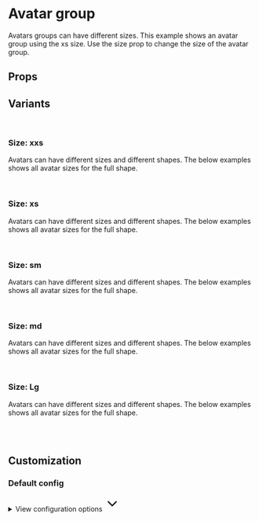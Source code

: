 
<Meta of={AvatarGroupStories} />

# Avatar group

Avatars groups can have different sizes. This example shows an avatar group using the xs size. Use the size prop to change the size of the avatar group.

<Primary />

## Props

<Controls />

## Variants

<br />

### Size: xxs

Avatars can have different sizes and different shapes. The below examples shows all avatar sizes for the full shape.

<div className="flex gap-2 bg-slate-100 dark:bg-slate-900 p-6 rounded-sm">
  <Story of={AvatarGroupStories.SizeXxs} />
</div>

<br />

### Size: xs

Avatars can have different sizes and different shapes. The below examples shows all avatar sizes for the full shape.

<div className="flex gap-2 bg-slate-100 dark:bg-slate-900 p-6 rounded-sm">
  <Story of={AvatarGroupStories.SizeXs} />
</div>

<br />

### Size: sm

Avatars can have different sizes and different shapes. The below examples shows all avatar sizes for the full shape.

<div className="flex gap-2 bg-slate-100 dark:bg-slate-900 p-6 rounded-sm">
  <Story of={AvatarGroupStories.SizeSm} />
</div>

<br />

### Size: md

Avatars can have different sizes and different shapes. The below examples shows all avatar sizes for the full shape.

<div className="flex gap-2 bg-slate-100 dark:bg-slate-900 p-6 rounded-sm">
  <Story of={AvatarGroupStories.SizeMd} />
</div>

<br />

### Size: Lg
Avatars can have different sizes and different shapes. The below examples shows all avatar sizes for the full shape.

<div className="flex gap-2 bg-slate-100 dark:bg-slate-900 p-6 rounded-sm">
  <Story of={AvatarGroupStories.SizeLg} />
</div>

<br />
<br />

## Customization

### Default config

<div class="relative">
  <details class="relative bg-slate-50 border border-slate-200 rounded-lg p-4 [&>summary>svg]:open:-rotate-180">
    <summary class="list-none cursor-pointer">
      <span class="font-sans text-slate-500">View configuration options</span>
      <svg
        class="w-5 h-5 text-slate-500 absolute top-5 end-4 transition-transform duration-300"
        xmlns="http://www.w3.org/2000/svg"
        width="32"
        height="32"
        viewBox="0 0 24 24"
      >
        <path
          fill="none"
          stroke="currentColor"
          stroke-linecap="round"
          stroke-linejoin="round"
          stroke-width="2"
          d="m6 9l6 6l6-6"
        />
      </svg>
    </summary>

    <div class="!mt-4">
      <pre >
        {JSON.stringify(defaultConfig, null, 2)}
      </pre>
    </div>

  </details>
</div>